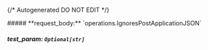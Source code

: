 {/* Autogenerated DO NOT EDIT  */}

<Collapsible>
    ##### **request_body:** `operations.IgnoresPostApplicationJSON`
    <Collapsible.Break/>
    <Ignorespostapplicationjson/>
</Collapsible>

##### **test_param:** `Optional[str]`

